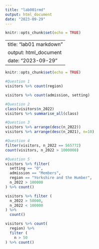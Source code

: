```yaml
---
title: "lab001rmd"
output: html_document
date: "2023-09-29"
---
```


```r
knitr::opts_chunk$set(echo = TRUE)
```

---
title: "lab01 markdown"
output: html_document
date: "2023-09-29"
---

```r
knitr::opts_chunk$set(echo = TRUE)
```

```r
#Question 1
visitors %>% count(region)

visitors %>% count(admission, setting)
```

```r
#Question 2
class(visitors$n_2022)
visitors %>% summarise_all(class)
```

```r
#Question 3
visitors %>% arrange(desc(n_2022))
visitors %>% arrange(desc(n_2021), n=10)
```

```r
#Question 4
filter(visitors, n_2022 == 565772)
count(visitors, n_2022 > 1000000)
```

``` r
#Question 5
visitors %>% filter(
  setting == "O",
  admission == "Members",
  region == "Yorkshire and the Humber",
  n_2022 > 100000
) %>% count()

visitors %>% filter (
  n_2022 > 50000,
  n_2022 < 100000
) %>%
  count()

visitors %>% count(
  region) %>% 
  filter (
    n > 50
) %>% count()

```

